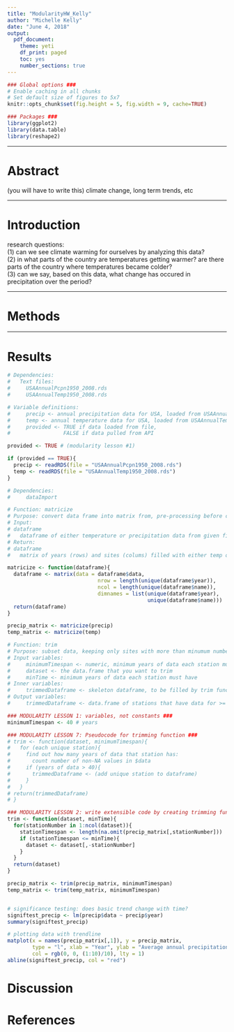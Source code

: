 ```yaml
---
title: "ModularityHW_Kelly"
author: "Michelle Kelly"
date: "June 4, 2018"
output: 
  pdf_document:
    theme: yeti
    df_print: paged
    toc: yes
    number_sections: true
---  
```

<!-- MODULARITY LESSON 8: note exact purpose of each Rmd chunk-->
<!-- R setup chunk -->
```r
### Global options ###
# Enable caching in all chunks
# Set default size of figures to 5x7
knitr::opts_chunk$set(fig.height = 5, fig.width = 9, cache=TRUE)

### Packages ###
library(ggplot2)
library(data.table)
library(reshape2)
```

***  

# Abstract  

(you will have to write this) climate change, long term trends, etc  

***  

# Introduction  

research questions:  
(1) can we see climate warming for ourselves by analyzing this data?  
(2) in what parts of the country are temperatures getting warmer? are there parts of the country where temperatures became colder?  
(3) can we say, based on this data, what change has occured in precipitation over the period?  

***

# Methods  

***

# Results  

```r
# Dependencies: 
#   Text files:
#     USAAnnualPcpn1950_2008.rds
#     USAAnnualTemp1950_2008.rds

# Variable definitions: 
#     precip <- annual precipitation data for USA, loaded from USAAnnualPcpn1950_2008.rds
#     temp <- annual temperature data for USA, loaded from USAAnnualTemp1950_2008.rds
#     provided <- TRUE if data loaded from file, 
#                 FALSE if data pulled from API

provided <- TRUE # (modularity lesson #1)

if (provided == TRUE){
  precip <- readRDS(file = "USAAnnualPcpn1950_2008.rds")
  temp <- readRDS(file = "USAAnnualTemp1950_2008.rds")
}
```

```r
# Dependencies:
#     dataImport

# Function: matricize
# Purpose: convert data frame into matrix from, pre-processing before cleaning data
# Input:
# dataframe     
#   dataframe of either temperature or precipitation data from given files
# Return:
# dataframe
#   matrix of years (rows) and sites (colums) filled with either temp or precip data

matricize <- function(dataframe){
  dataframe <- matrix(data = dataframe$data,
                             nrow = length(unique(dataframe$year)),
                             ncol = length(unique(dataframe$name)),
                             dimnames = list(unique(dataframe$year),
                                             unique(dataframe$name)))
  return(dataframe)
}

precip_matrix <- matricize(precip)
temp_matrix <- matricize(temp)

# Function: trim
# Purpose: subset data, keeping only sites with more than minumum number of years of data
# Input variables:
#     minimumTimespan <- numeric, minimum years of data each station must have
#     dataset <- the data.frame that you want to trim
#     minTime <- minimum years of data each station must have
# Inner variables:
#     trimmedDataframe <- skeleton dataframe, to be filled by trim function
# Output variables:
#     trimmedDataframe <- data.frame of stations that have data for >= minTime

### MODULARITY LESSON 1: variables, not constants ###
minimumTimespan <- 40 # years

### MODULARITY LESSON 7: Pseudocode for trimming function ###
# trim <- function(dataset, minimumTimespan){
#   for (each unique station){
#     find out how many years of data that station has:
#       count number of non-NA values in $data 
#     if (years of data > 40){
#       trimmedDataframe <- (add unique station to dataframe)
#     }
#   }
# return(trimmedDataframe)
# }

### MODULARITY LESSON 2: write extensible code by creating trimming function ###
trim <- function(dataset, minTime){
  for(stationNumber in 1:ncol(dataset)){
    stationTimespan <- length(na.omit(precip_matrix[,stationNumber]))
    if (stationTimespan <= minTime){
      dataset <- dataset[,-stationNumber]
    }
  }
  return(dataset)
}

precip_matrix <- trim(precip_matrix, minimumTimespan)
temp_matrix <- trim(temp_matrix, minimumTimespan)

```

```r

```

```r
# significance testing: does basic trend change with time?
signiftest_precip <- lm(precip$data ~ precip$year)
summary(signiftest_precip)

# plotting data with trendline
matplot(x = names(precip_matrix[,1]), y = precip_matrix, 
        type = "l", xlab = "Year", ylab = "Average annual precipitation, inches",
        col = rgb(0, 0, (1:10)/10), lty = 1)
abline(signiftest_precip, col = "red")
```

# Discussion

# References
